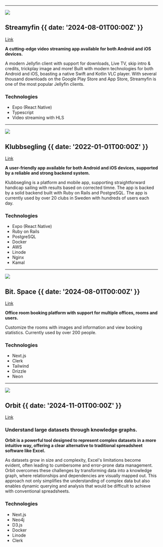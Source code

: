 

---

![](@/images/streamyfin.png)

## Streamyfin {{ date: '2024-08-01T00:00Z' }}

[Link](https://streamyfin.app)

**A cutting-edge video streaming app available for both Android and iOS devices.**

A modern Jellyfin client with support for downloads, Live TV, skip intro & credits, trickplay image and more! Built with modern technologies for both Android and iOS, boasting a native Swift and Kotlin VLC player. With several thousand downloads on the Google Play Store and App Store, Streamyfin is one of the most popular Jellyfin clients.

### <SparkleIcon /> Technologies

- Expo (React Native)
- Typescript
- Video streaming with HLS

---

![](@/images/klubbsegling.jpg)

## Klubbsegling {{ date: '2022-01-01T00:00Z' }}

[Link](https://klubbsegling.se)

**A user-friendly app available for both Android and iOS devices, supported by a reliable and strong backend system.**

Klubbsegling is a platform and mobile app, supporting straightforward handicap sailing with results based on corrected timne. The app is backed by a solid backend built with Ruby on Rails and PostgreSQL. The app is currently used by over 20 clubs in Sweden with hundreds of users each day.

### <SparkleIcon /> Technologies

- Expo (React Native)
- Ruby on Rails
- PostgreSQL
- Docker
- AWS
- Linode
- Nginx
- Kamal

---

![](@/images/bitspace.png)

## Bit. Space {{ date: '2024-08-01T00:00Z' }}

[Link](https://bitspace.work)

**Office room booking platform with support for multiple offices, rooms and users.**

Customize the rooms with images and information and view booking statistics. Currently used by over 200 people.

### <SparkleIcon /> Technologies

- Next.js
- Clerk
- Tailwind
- Drizzle
- Neon

---

![](@/images/orbit.png)

## Orbit {{ date: '2024-11-01T00:00Z' }}

[Link](https://smartbuilttoolbox.se)

### Understand large datasets through knowledge graphs.

**Orbit is a powerful tool designed to represent complex datasets in a more intuitive way, offering a clear alternative to traditional spreadsheet software like Excel.**

As datasets grow in size and complexity, Excel's limitations become evident, often leading to cumbersome and error-prone data management. Orbit overcomes these challenges by transforming data into a knowledge graph, where relationships and dependencies are visually mapped out. This approach not only simplifies the understanding of complex data but also enables dynamic querying and analysis that would be difficult to achieve with conventional spreadsheets.

### <SparkleIcon /> Technologies

- Next.js
- Neo4j
- D3.js
- Docker
- Linode
- Clerk